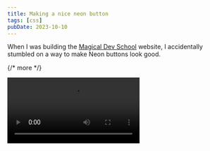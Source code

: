 ```yaml
---
title: Making a nice neon button
tags: [css]
pubDate: 2023-10-10
---
```


When I was building the [Magical Dev School](https://magicaldevschool.com) website, I accidentally stumbled on a way to make Neon buttons look good.

{/* more */}

<Video gifReplacement src='/images/blog/neon-button/neon.mp4' />

There are three important elements:

1. A little bit of glow around the text
2. A larger glow around the button
3. A nice zoom effect

## Making the text glow

The trick here is to use `drop-shadow` instead of `text-shadow` to create the glow effect.

`drop-shadow` works better because it creates a softer and more enveloping blur - very much like how a soft light source would fall into its surroundings.

`text-shadow` is too harsh.

<Image
  src='/images/blog/neon-button/text-vs-drop-shadow.png'
  alt='Difference between text shadow and drop shadow.'
/>

We only want to use `drop-shadow` on the text, so we need to change the markup a little bit to include an extra span element.

```html
<button>
  <span class="text">Text goes here </span>
</button>
```

And we can include the `drop-shadow` like this:

```css
.text {
  filter: drop-shadow(0 0 1px currentcolor);
}
```

## Making the larger glow around the button

We can make a larger glow around the button with `drop-shadow` and `box-shadow`. In this case, I prefer `box-shadow` over `drop-shadow` because I can control the spread.

This lets me cast a harsher shadow that accentuates the border.

<Image
  src='/images/blog/neon-button/drop-vs-box-shadow.jpg'
  alt='Difference between drop shadow and box shadow'
/>

The code for `drop-shadow` is simpler because you can attach it directly to the button.

```css
button {
  filter: drop-shadow(0 0 1rem var(--purple-300));
}
```

The code for `box-shadow` is slightly harder because you'll have to use a pseudo-element to make smooth animation. That's because transitioning `box-shadow` [creates jank](https://web.dev/animations-guide/).

```css
button {
  position: relative;
  z-index: 1;
  /* ... */
}

button:after {
  content: '';
  position: absolute;
  z-index: -1;
  inset: 0;
  border-radius: inherit;
  opacity: 0.6;
  box-shadow: 0 0 1em 0.5em var(--purple-300);
}
```

## A nice zoom effect

The third and final piece is to jell everything together with a little bit of animations.

<Video gifReplacement src='/images/blog/neon-button/zoom.mp4' />

Here, I opted to:

- Change the `background-color`
- Change the `color`
- Make the button bigger (as if it's floating outwards)
- And make the background glow a little bit stronger by changing the `opacity`

## Codepen Link

Here's Codepen for you to play around with this neon button.
